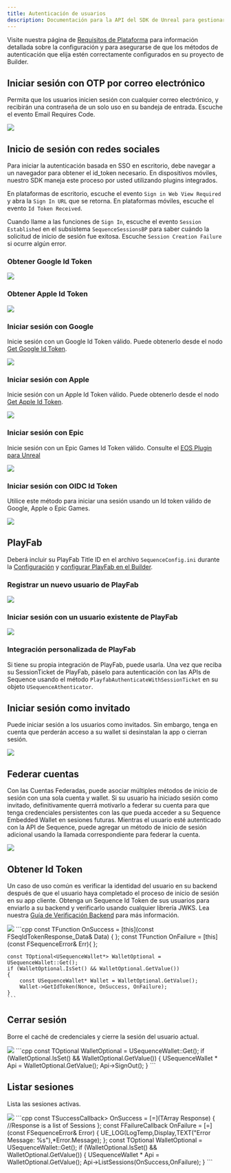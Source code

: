 ```yaml
---
title: Autenticación de usuarios
description: Documentación para la API del SDK de Unreal para gestionar sesiones en la infraestructura de Sequence orientada a juegos web3.
---
```


Visite nuestra página de [Requisitos de Plataforma](/sdk/unreal/platforms) para información detallada sobre la configuración y para asegurarse
de que los métodos de autenticación que elija estén correctamente configurados en su proyecto de Builder.

## Iniciar sesión con OTP por correo electrónico
Permita que los usuarios inicien sesión con cualquier correo electrónico, y recibirán una contraseña de un solo uso en su bandeja de entrada.
Escuche el evento Email Requires Code.

<Tabs>
  <Tab title="Blueprint">
    <Frame>
      <img src="/images/unreal/email_otp.png" />
    </Frame>
  </Tab>
</Tabs>

## Inicio de sesión con redes sociales
Para iniciar la autenticación basada en SSO en escritorio, debe navegar a un navegador para obtener el id\_token necesario.
En dispositivos móviles, nuestro SDK maneja este proceso por usted utilizando plugins integrados.

En plataformas de escritorio, escuche el evento `Sign in Web View Required` y abra la `Sign In URL` que se retorna.
En plataformas móviles, escuche el evento `Id Token Received`.

Cuando llame a las funciones de `Sign In`, escuche el evento `Session Established` en el subsistema `SequenceSessionsBP`
para saber cuándo la solicitud de inicio de sesión fue exitosa. Escuche `Session Creation Failure` si ocurre algún error.

### Obtener Google Id Token

<Tabs>
  <Tab title="Blueprint">
    <Frame>
      <img src="/images/unreal/google_idtoken.png" />
    </Frame>
  </Tab>
</Tabs>

### Obtener Apple Id Token

<Tabs>
  <Tab title="Blueprint">
    <Frame>
      <img src="/images/unreal/apple_idtoken.png" />
    </Frame>
  </Tab>
</Tabs>

### Iniciar sesión con Google
Inicie sesión con un Google Id Token válido. Puede obtenerlo desde el nodo [Get Google Id Token](/sdk/unreal/authentication#get-google-id-token).

<Tabs>
  <Tab title="Blueprint">
    <Frame>
      <img src="/images/unreal/unreal_signin_google.png" />
    </Frame>
  </Tab>
</Tabs>

### Iniciar sesión con Apple
Inicie sesión con un Apple Id Token válido. Puede obtenerlo desde el nodo [Get Apple Id Token](/sdk/unreal/authentication#get-apple-id-token).

<Tabs>
  <Tab title="Blueprint">
    <Frame>
      <img src="/images/unreal/unreal_signin_apple.png" />
    </Frame>
  </Tab>
</Tabs>

### Iniciar sesión con Epic
Inicie sesión con un Epic Games Id Token válido. Consulte el [EOS Plugin para Unreal](https://dev.epicgames.com/documentation/en-us/unreal-engine/online-subsystem-eos-plugin-in-unreal-engine)

<Tabs>
  <Tab title="Blueprint">
    <Frame>
      <img src="/images/unreal/unreal_signin_epic.png" />
    </Frame>
  </Tab>
</Tabs>

### Iniciar sesión con OIDC Id Token
Utilice este método para iniciar una sesión usando un Id token válido de Google, Apple o Epic Games.

<Tabs>
  <Tab title="Blueprint">
    <Frame>
      <img src="/images/unreal/token_session.png" />
    </Frame>
  </Tab>
</Tabs>

## PlayFab
Deberá incluir su PlayFab Title ID en el archivo `SequenceConfig.ini`
durante la [Configuración](/sdk/unreal/configuration) y [configurar PlayFab en el Builder](/solutions/builder/embedded-wallet/playfab-configuration).

### Registrar un nuevo usuario de PlayFab

<Tabs>
  <Tab title="Blueprint">
    <Frame>
      <img src="/images/unreal/playfab_registration.png" />
    </Frame>
  </Tab>
</Tabs>

### Iniciar sesión con un usuario existente de PlayFab

<Tabs>
  <Tab title="Blueprint">
    <Frame>
      <img src="/images/unreal/playfab_login.png" />
    </Frame>
  </Tab>
</Tabs>

### Integración personalizada de PlayFab
Si tiene su propia integración de PlayFab, puede usarla. Una vez que reciba su SessionTicket de PlayFab, páselo para autenticación con las APIs de Sequence usando el método `PlayfabAuthenticateWithSessionTicket` en su objeto `USequenceAthenticator`.

## Iniciar sesión como invitado
Puede iniciar sesión a los usuarios como invitados. Sin embargo, tenga en cuenta que perderán acceso a su wallet si desinstalan la app o cierran sesión.

<Tabs>
  <Tab title="Blueprint">
    <Frame>
      <img src="/images/unreal/guest_session.png" />
    </Frame>
  </Tab>
</Tabs>

## Federar cuentas
Con las Cuentas Federadas, puede asociar múltiples métodos de inicio de sesión con una sola cuenta y wallet.
Si su usuario ha iniciado sesión como invitado, definitivamente querrá motivarlo a federar su
cuenta para que tenga credenciales persistentes con las que pueda acceder a su Sequence Embedded Wallet en sesiones futuras.
Mientras el usuario esté autenticado con la API de Sequence, puede agregar un método de inicio de sesión adicional usando la llamada correspondiente para federar la cuenta.

<Tabs>
  <Tab title="Blueprint">
    <Frame>
      <img src="/images/unreal/email_federation.png" />
    </Frame>
  </Tab>
</Tabs>

## Obtener Id Token
Un caso de uso común es verificar la identidad del usuario en su backend después de que el usuario haya completado el proceso de inicio de sesión en su app cliente.
Obtenga un Sequence Id Token de sus usuarios para enviarlo a su backend y verificarlo usando cualquier librería JWKS.
Lea nuestra [Guía de Verificación Backend](/sdk/headless-wallet/verification) para más información.

<Tabs>
  <Tab title="Blueprint">
    <Frame>
      <img src="/images/unreal/get_id_token.png" />
    </Frame>
  </Tab>

  <Tab title="C++">
    ```cpp
    const TFunction<void (FSeqIdTokenResponse_Data)> OnSuccess = [this](const FSeqIdTokenResponse_Data& Data) { };
    const TFunction<void (FSequenceError)> OnFailure = [this](const FSequenceError& Err){ };

    const TOptional<USequenceWallet*> WalletOptional = USequenceWallet::Get();
    if (WalletOptional.IsSet() && WalletOptional.GetValue())
    {
        const USequenceWallet* Wallet = WalletOptional.GetValue();
        Wallet->GetIdToken(Nonce, OnSuccess, OnFailure);
    }
    ```
  </Tab>
</Tabs>

## Cerrar sesión
Borre el caché de credenciales y cierre la sesión del usuario actual.

<Tabs>
  <Tab title="Blueprint">
    <Frame>
      <img src="/images/unreal/sign_out.png" />
    </Frame>
  </Tab>

  <Tab title="C++">
    ```cpp
    const TOptional<USequenceWallet*> WalletOptional = USequenceWallet::Get();
    if (WalletOptional.IsSet() && WalletOptional.GetValue())
    {
        USequenceWallet * Api = WalletOptional.GetValue();
        Api->SignOut();
    }
    ```
  </Tab>
</Tabs>

## Listar sesiones
Lista las sesiones activas.

<Tabs>
  <Tab title="Blueprint">
    <Frame>
      <img src="/images/unreal/list_sessions.png" />
    </Frame>
  </Tab>

  <Tab title="C++">
    ```cpp
    const TSuccessCallback<TArray<FSession>> OnSuccess = [=](TArray<FSession> Response)
    {
        //Response is a list of Sessions
    };
    const FFailureCallback OnFailure = [=](const FSequenceError& Error)
    {
        UE_LOG(LogTemp,Display,TEXT("Error Message: %s"),*Error.Message);
    };
    const TOptional<USequenceWallet*> WalletOptional = USequenceWallet::Get();
    if (WalletOptional.IsSet() && WalletOptional.GetValue())
    {
        USequenceWallet * Api = WalletOptional.GetValue();
        Api->ListSessions(OnSuccess,OnFailure);
    }
    ```
  </Tab>
</Tabs>